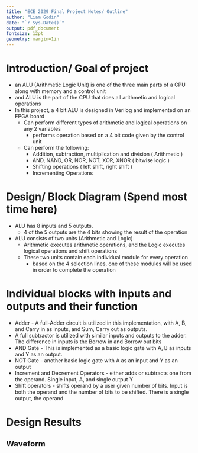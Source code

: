 ```yaml
---
title: "ECE 2029 Final Project Notes/ Outline"
author: "Liam Godin"
date: "`r Sys.Date()`"
output: pdf_document
fontsize: 12pt
geometry: margin=1in
---
```


# Introduction/ Goal of project

* an ALU (Arithmetic Logic Unit) is one of the three main parts of a CPU along with memory and a control unit
* and ALU is the part of the CPU that does all arithmetic and logical operations
* In this project, a 4 bit ALU is designed in Verilog and implemented on an FPGA board
  * Can perform different types of arithmetic and logical operations on any 2 variables
    * performs operation based on a 4 bit code given by the control unit
  * Can perform the following:
    * Addition, subtraction, multiplication and division ( Arithmetic )
    * AND, NAND, OR, NOR, NOT, XOR, XNOR ( bitwise logic )
    * Shifting operations ( left shift, right shift )
    * Incrementing Operations
  
# Design/ Block Diagram (Spend most time here)
* ALU has 8 inputs and 5 outputs. 
  * 4 of the 5 outputs are the 4 bits showing the result of the operation
* ALU consists of two units (Arithmetic and Logic)
  * Arithmetic executes arithmetic operations, and the Logic executes logical operations and shift operations
  * These two units contain each individual module for every operation
    * based on the 4 selection lines, one of these modules will be used in order to complete the operation

# Individual blocks with inputs and outputs and their function
* Adder - A full-Adder circuit is utilized in this implementation, with A, B, and Carry in as inputs, and Sum, Carry out as outputs.
* A full subtractor is utilized with similar inputs and outputs to the adder. The difference in inputs is the Borrow in and Borrow out bits
* AND Gate - This is implemented as a basic logic gate with A, B as inputs and Y as an output. 
* NOT Gate - another basic logic gate with A as an input and Y as an output
* Increment and Decrement Operators - either adds or subtracts one from the operand. Single input, A, and single output Y
* Shift operators - shifts operand by a user given number of bits. Input is both the operand and the number of bits to be shifted. There is a single output, the operand

# Design Results

## Waveform
